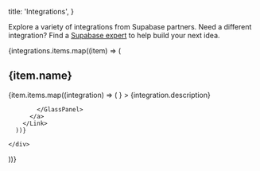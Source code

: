 
  title: 'Integrations',
}

Explore a variety of integrations from Supabase partners. Need a different integration? Find a [Supabase expert](https://supabase.com/partners/experts) to help build your next idea.

<div>
  {integrations.items.map((item) => (
  <div>
    <h2>{item.name}</h2>
    <div className="grid grid-cols-12 gap-6 not-prose">
      {item.items.map((integration) => (
        <Link href={`/${integration.href}`} key={integration.title} passHref>
          <a className={integration.span ?? 'col-span-4'}>
            <GlassPanel
              title={integration.name}
              span="col-span-6"
              background={true}
              icon={<img className="w-10 h-10 rounded" src={`/docs/img/integrations/logos/${integration.name.toLowerCase()}_logo.png`}/>}
            >
              {integration.description}

            </GlassPanel>
          </a>
        </Link>
      ))}

    </div>

  </div>
  ))}
</div>


